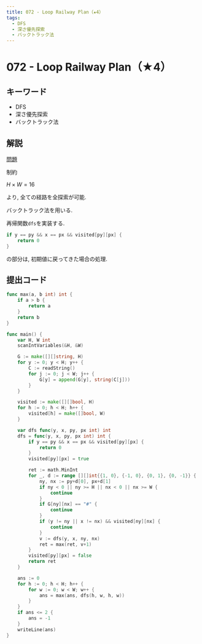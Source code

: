 ```yaml
---
title: 072 - Loop Railway Plan（★4）
tags:
  - DFS
  - 深さ優先探索
  - バックトラック法
---
```


# 072 - Loop Railway Plan（★4）

## キーワード


- DFS
- 深さ優先探索
- バックトラック法

## 解説

[問題](https://atcoder.jp/contests/typical90/tasks/typical90_bt)

制約

$H \times W = 16$

より, 全ての経路を全探索が可能.

バックトラック法を用いる.

再帰関数`dfs`を実装する.

```go
if y == py && x == px && visited[py][px] {
    return 0
}
```

の部分は, 初期値に戻ってきた場合の処理.

## 提出コード

```go
func max(a, b int) int {
	if a > b {
		return a
	}
	return b
}

func main() {
	var H, W int
	scanIntVariables(&H, &W)

	G := make([][]string, H)
	for y := 0; y < H; y++ {
		C := readString()
		for j := 0; j < W; j++ {
			G[y] = append(G[y], string(C[j]))
		}
	}

	visited := make([][]bool, H)
	for h := 0; h < H; h++ {
		visited[h] = make([]bool, W)
	}

	var dfs func(y, x, py, px int) int
	dfs = func(y, x, py, px int) int {
		if y == py && x == px && visited[py][px] {
			return 0
		}
		visited[py][px] = true

		ret := math.MinInt
		for _, d := range [][]int{{1, 0}, {-1, 0}, {0, 1}, {0, -1}} {
			ny, nx := py+d[0], px+d[1]
			if ny < 0 || ny >= H || nx < 0 || nx >= W {
				continue
			}
			if G[ny][nx] == "#" {
				continue
			}
			if (y != ny || x != nx) && visited[ny][nx] {
				continue
			}
			v := dfs(y, x, ny, nx)
			ret = max(ret, v+1)
		}
		visited[py][px] = false
		return ret
	}

	ans := 0
	for h := 0; h < H; h++ {
		for w := 0; w < W; w++ {
			ans = max(ans, dfs(h, w, h, w))
		}
	}
	if ans <= 2 {
		ans = -1
	}
	writeLine(ans)
}
```
